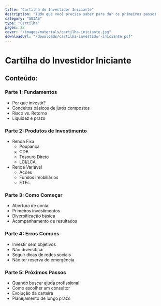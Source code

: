 ```yaml
---
title: "Cartilha do Investidor Iniciante"
description: "Tudo que você precisa saber para dar os primeiros passos no mundo dos investimentos"
category: "GUIAS"
type: "Cartilha"
pages: 28
cover: "/images/materials/cartilha-iniciante.jpg"
downloadUrl: "/downloads/cartilha-investidor-iniciante.pdf"
---
```


# Cartilha do Investidor Iniciante

## Conteúdo:

### Parte 1: Fundamentos
- Por que investir?
- Conceitos básicos de juros compostos
- Risco vs. Retorno
- Liquidez e prazo

### Parte 2: Produtos de Investimento
- Renda Fixa
  - Poupança
  - CDB
  - Tesouro Direto
  - LCI/LCA
- Renda Variável
  - Ações
  - Fundos Imobiliários
  - ETFs

### Parte 3: Como Começar
- Abertura de conta
- Primeiros investimentos
- Diversificação básica
- Acompanhamento de resultados

### Parte 4: Erros Comuns
- Investir sem objetivos
- Não diversificar
- Seguir dicas de redes sociais
- Não ter reserva de emergência

### Parte 5: Próximos Passos
- Quando buscar ajuda profissional
- Como escolher um consultor
- Evolução da carteira
- Planejamento de longo prazo
